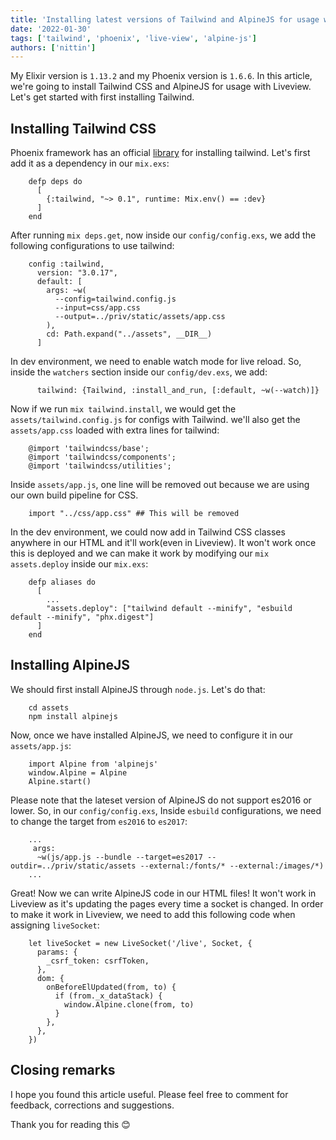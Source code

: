 ```yaml
---
title: 'Installing latest versions of Tailwind and AlpineJS for usage with Liveview'
date: '2022-01-30'
tags: ['tailwind', 'phoenix', 'live-view', 'alpine-js']
authors: ['nittin']
---
```


My Elixir version is `1.13.2` and my Phoenix version is `1.6.6`. In this article, we're going to install Tailwind CSS and AlpineJS for usage with Liveview. Let's get started with first installing Tailwind.

## [](#installing-tailwind-css)Installing Tailwind CSS

Phoenix framework has an official [library](<(https://github.com/phoenixframework/tailwind)>) for installing tailwind. Let's first add it as a dependency in our `mix.exs`:

```
    defp deps do
      [
        {:tailwind, "~> 0.1", runtime: Mix.env() == :dev}
      ]
    end
```

After running `mix deps.get`, now inside our `config/config.exs`, we add the following configurations to use tailwind:

```
    config :tailwind,
      version: "3.0.17",
      default: [
        args: ~w(
          --config=tailwind.config.js
          --input=css/app.css
          --output=../priv/static/assets/app.css
        ),
        cd: Path.expand("../assets", __DIR__)
      ]
```

In dev environment, we need to enable watch mode for live reload. So, inside the `watchers` section inside our `config/dev.exs`, we add:

```
      tailwind: {Tailwind, :install_and_run, [:default, ~w(--watch)]}
```

Now if we run `mix tailwind.install`, we would get the `assets/tailwind.config.js` for configs with Tailwind. we'll also get the `assets/app.css` loaded with extra lines for tailwind:

```
    @import 'tailwindcss/base';
    @import 'tailwindcss/components';
    @import 'tailwindcss/utilities';
```

Inside `assets/app.js`, one line will be removed out because we are using our own build pipeline for CSS.

```
    import "../css/app.css" ## This will be removed
```

In the dev environment, we could now add in Tailwind CSS classes anywhere in our HTML and it'll work(even in Liveview). It won't work once this is deployed and we can make it work by modifying our `mix assets.deploy` inside our `mix.exs`:

```
    defp aliases do
      [
        ...
        "assets.deploy": ["tailwind default --minify", "esbuild default --minify", "phx.digest"]
      ]
    end
```

## [](#installing-alpinejs)Installing AlpineJS

We should first install AlpineJS through `node.js`. Let's do that:

```
    cd assets
    npm install alpinejs
```

Now, once we have installed AlpineJS, we need to configure it in our `assets/app.js`:

```
    import Alpine from 'alpinejs'
    window.Alpine = Alpine
    Alpine.start()
```

Please note that the lateset version of AlpineJS do not support es2016 or lower. So, in our `config/config.exs`, Inside `esbuild` configurations, we need to change the target from `es2016` to `es2017`:

```
    ...
     args:
      ~w(js/app.js --bundle --target=es2017 --outdir=../priv/static/assets --external:/fonts/* --external:/images/*)
    ...
```

Great! Now we can write AlpineJS code in our HTML files! It won't work in Liveview as it's updating the pages every time a socket is changed. In order to make it work in Liveview, we need to add this following code when assigning `liveSocket`:

```
    let liveSocket = new LiveSocket('/live', Socket, {
      params: {
        _csrf_token: csrfToken,
      },
      dom: {
        onBeforeElUpdated(from, to) {
          if (from._x_dataStack) {
            window.Alpine.clone(from, to)
          }
        },
      },
    })
```

## [](#closing-remarks)Closing remarks

I hope you found this article useful. Please feel free to comment for feedback, corrections and suggestions.

Thank you for reading this 😊
